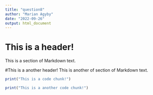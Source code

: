 ```yaml
---
title: "question8"
author: "Marian Agyby"
date: "2022-09-26"
output: html_document
---
```


# This is a header!
This is a section of Markdown text.

#This is a another header!
This is another of section of Markdown text.

```R
print("This is a code chunk!")
```

```R
print("This is a another code chunk!")
```
